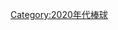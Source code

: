 {{year by category
|m=2
|c=0
|d=2
|y=1
|cat=棒球
|sortkey=棒球
|parent=依年份劃分的棒球
|subcat=2021年體育}}
[[Category:2020年代棒球|Category:2020年代棒球]]